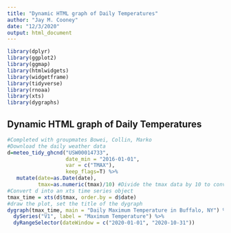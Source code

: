 ```yaml
---
title: "Dynamic HTML graph of Daily Temperatures"
author: "Jay M. Cooney"
date: "12/3/2020"
output: html_document
---
```


```r
library(dplyr)
library(ggplot2)
library(ggmap)
library(htmlwidgets)
library(widgetframe)
library(tidyverse)
library(rnoaa)
library(xts)
library(dygraphs)
```


## Dynamic HTML graph of Daily Temperatures
```r
#Completed with groupmates Bowei, Collin, Marko
#Download the daily weather data
d=meteo_tidy_ghcnd("USW00014733",
                   date_min = "2016-01-01", 
                   var = c("TMAX"),
                   keep_flags=T) %>% 
   mutate(date=as.Date(date),
          tmax=as.numeric(tmax)/10) #Divide the tmax data by 10 to convert to degrees.
#Convert d into an xts time series object 
tmax_time = xts(d$tmax, order.by = d$date)
#draw the plot, set the title of the dygraph
dygraph(tmax_time, main = "Daily Maximum Temperature in Buffalo, NY") %>%
  dySeries("V1", label = "Maximum Temperature") %>%
  dyRangeSelector(dateWindow = c("2020-01-01", "2020-10-31"))
```
